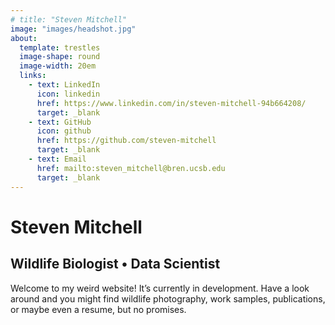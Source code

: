 ```yaml
---
# title: "Steven Mitchell"
image: "images/headshot.jpg"
about:
  template: trestles
  image-shape: round
  image-width: 20em
  links: 
    - text: LinkedIn
      icon: linkedin
      href: https://www.linkedin.com/in/steven-mitchell-94b664208/
      target: _blank
    - text: GitHub
      icon: github
      href: https://github.com/steven-mitchell
      target: _blank
    - text: Email
      href: mailto:steven_mitchell@bren.ucsb.edu
      target: _blank
---
```


# Steven Mitchell
## Wildlife Biologist $\bullet$ Data Scientist

Welcome to my weird website! It's currently in development. Have a look around and you might find wildlife photography, work samples, publications, or maybe even a resume, but no promises.